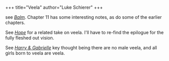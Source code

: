 +++
title="Veela"
author="Luke Schierer"
+++

see _[Balm](https://www.fanfiction.net/s/13829286)_.  Chapter 11 has some
interesting notes, as do some of the earlier chapters. 

See
_[Hope](https://web.archive.org/web/20210126154552/https://jeconais.fanficauthors.net/Hope/index/)_ for a related take on veela. I'll have to re-find the epilogue for the fully fleshed out vision.

See _[Harry & Gabrielle](https://www.fanfiction.net/s/8502353)_ key thought being there are no male veela, and all girls born to veela are veela.

